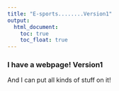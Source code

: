 ```yaml
---
title: "E-sports........Version1"
output:
  html_document:
    toc: true
    toc_float: true
---
```


### I have a webpage! Version1

And I can put all kinds of stuff on it!